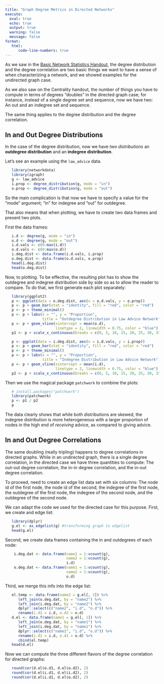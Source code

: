 ```yaml
---
title: "Graph Degree Metrics in Directed Networks"
execute: 
  eval: true
  echo: true
  output: true
  warning: false
  message: false
format: 
   html:
      code-line-numbers: true
---
```


As we saw in the [Basic Network Statistics Handout](https://olizardo.github.io/SOCIOL208/handout1.html), the degree distribution and the degree correlation are two basic things we want to have a sense of when characterizing a network, and we showed examples for the undirected graph case. 

As we also saw on the Centrality handout, the number of things you have to compute in terms of degrees "doubles" in the directed graph case; for instance, instead of a single degree set and sequence, now we have two: An out and an indegree set and sequence. 

The same thing applies to the degree distribution and the degree correlation.

## In and Out Degree Distributions

In the case of the degree distribution, now we have *two distributions* an **outdegree distribution** and an **indegree distribution**. 

Let's see an example using the `law_advice` data. 

```r
   library(networkdata)
   library(igraph)
   g <- law_advice
   i.prop <- degree_distribution(g, mode = "in")
   o.prop <- degree_distribution(g, mode = "out")
```

So the main complication is that now we have to specify a value for the "mode" argument; "in" for indegree and "out" for outdegree. 

That also means that when plotting, we have to create two data frames and present two plots.

First the data frames:

```r
   i.d <- degree(g, mode = "in")
   o.d <- degree(g, mode = "out")
   i.d.vals <- c(0:max(i.d))
   o.d.vals <- c(0:max(o.d))
   i.deg.dist <- data.frame(i.d.vals, i.prop)
   o.deg.dist <- data.frame(o.d.vals, o.prop)
   head(i.deg.dist)
   head(o.deg.dist)
```

Now, to plotting. To be effective, the resulting plot has to show the outdegree and indegree distribution side by side so as to allow the reader to compare. To do that, we first generate each plot separately:

```r
   library(ggplot2)
   p <- ggplot(data = o.deg.dist, aes(x = o.d.vals, y = o.prop))
   p <- p + geom_bar(stat = "identity", fill = "red", color = "red")
   p <- p + theme_minimal()
   p <- p + labs(x = "", y = "Proportion", 
                 title = "Outdegree Distribution in Law Advice Network") 
   p <- p + geom_vline(xintercept = mean(o.d), 
                       linetype = 2, linewidth = 0.75, color = "blue")
   p1 <- p + scale_x_continuous(breaks = c(0, 5, 10, 15, 20, 25, 30, 35, 40)) + xlim(0, 40)

   p <- ggplot(data = i.deg.dist, aes(x = i.d.vals, y = i.prop))
   p <- p + geom_bar(stat = "identity", fill = "red", color = "red")
   p <- p + theme_minimal()
   p <- p + labs(x = "", y = "Proportion", 
                 title = "Indegree Distribution in Law Advice Network") 
   p <- p + geom_vline(xintercept = mean(i.d), 
                       linetype = 2, linewidth = 0.75, color = "blue")
   p2 <- p + scale_x_continuous(breaks = c(0, 5, 10, 15, 20, 25, 30, 35, 40)) + xlim(0, 40)
```

Then we use the magical package `patchwork` to combine the plots:

```r
   # install.packages("patchwork")
   library(patchwork)
   p <- p1 / p2
   p
```

The data clearly shows that while both distributions are skewed, the indegree distribution is more heterogeneous with a larger proportion of nodes in the high end of *receiving* advice, as compared to giving advice. 

## In and Out Degree Correlations

The same doubling (really tripling) happens to degree correlations in directed graphs. While in an undirected graph, there is a single degree correlation, in the directed case we have three quantities to compute: The out-out degree correlation, the in-in degree correlation, and the in-out degree correlation. 

To proceed, need to create an edge list data set with six columns: The node id of the first node, the node id of the second, the indegree of the first node, the outdegree of the first node, the indegree of the second node, and the outdegree of the second node. 

We can adapt the code we used for the directed case for this purpose. First, we create and edge list:

```r
   library(dplyr)
   g.el <- as_edgelist(g) #transforming graph to edgelist
   head(g.el)
```

Second, we create data frames containing the in and outdegrees of each node:

```r
    i.deg.dat <- data.frame(name1 = 1:vcount(g), 
                            name2 = 1:vcount(g),
                            i.d)
    o.deg.dat <- data.frame(name1 = 1:vcount(g), 
                            name2 = 1:vcount(g),
                            o.d)
```

Third, we merge this info into the edge list:

```r
   el.temp <- data.frame(name2 = g.el[, 2]) %>% 
      left_join(o.deg.dat, by = "name2") %>% 
      left_join(i.deg.dat, by = "name2") %>% 
      dplyr::select(c("name2", "i.d", "o.d")) %>% 
      rename(i.d2 = i.d, o.d2 = o.d) 
   d.el <- data.frame(name1 = g.el[, 1]) %>% 
      left_join(o.deg.dat, by = "name1") %>% 
      left_join(i.deg.dat, by = "name1") %>%
      dplyr::select(c("name1", "i.d", "o.d")) %>% 
      rename(i.d1 = i.d, o.d1 = o.d) %>% 
      cbind(el.temp)
   head(d.el)
```

Now we can compute the three different flavors of the degree correlation for directed graphs:

```r
   round(cor(d.el$o.d1, d.el$o.d2), 2)
   round(cor(d.el$i.d1, d.el$i.d2), 2)
   round(cor(d.el$i.d1, d.el$o.d2), 2)
```


